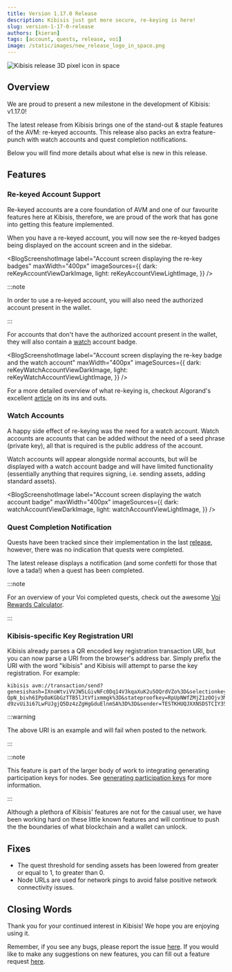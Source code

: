 ```yaml
---
title: Version 1.17.0 Release
description: Kibisis just got more secure, re-keying is here!
slug: version-1-17-0-release
authors: [kieran]
tags: [account, quests, release, voi]
image: /static/images/new_release_logo_in_space.png
---
```


<!-- components -->

<!-- constants -->

<!-- images -->

![Kibisis release 3D pixel icon in space](/images/new_release_logo_in_space.png)

## Overview

<!-- change just the version for new posts -->
We are proud to present a new milestone in the development of Kibisis: v1.17.0!

<!-- re-write this paragraph for all new versions -->
The latest release from Kibisis brings one of the stand-out & staple features of the AVM: re-keyed accounts. This release also packs an extra feature-punch with watch accounts and quest completion notifications.

Below you will find more details about what else is new in this release.

<!-- go into detail about the new versions, or omit if no new features with in the release -->
## Features

### Re-keyed Account Support

Re-keyed accounts are a core foundation of AVM and one of our favourite features here at Kibisis, therefore, we are proud of the work that has gone into getting this feature implemented.

When you have a re-keyed account, you will now see the re-keyed badges being displayed on the account screen and in the sidebar.

<BlogScreenshotImage
  label="Account screen displaying the re-key badges"
  maxWidth="400px"
  imageSources={{
    dark: reKeyAccountViewDarkImage,
    light: reKeyAccountViewLightImage,
  }}
/>

:::note

In order to use a re-keyed account, you will also need the authorized account present in the wallet.

:::

For accounts that don't have the authorized account present in the wallet, they will also contain a [watch](#watch-accounts) account badge.

<BlogScreenshotImage
  label="Account screen displaying the re-key badge and the watch account"
  maxWidth="400px"
  imageSources={{
    dark: reKeyWatchAccountViewDarkImage,
    light: reKeyWatchAccountViewLightImage,
  }}
/>

For a more detailed overview of what re-keying is, checkout Algorand's excellent [article](https://developer.algorand.org/docs/get-details/accounts/rekey/) on its ins and outs.

### Watch Accounts

A happy side effect of re-keying was the need for a watch account. Watch accounts are accounts that can be added without the need of a seed phrase (private key), all that is required is the public address of the account.

Watch accounts will appear alongside normal accounts, but will be displayed with a watch account badge and will have limited functionality (essentially anything that requires signing, i.e. sending assets, adding standard assets).

<BlogScreenshotImage
  label="Account screen displaying the watch account badge"
  maxWidth="400px"
  imageSources={{
    dark: watchAccountViewDarkImage,
    light: watchAccountViewLightImage,
  }}
/>

### Quest Completion Notification

Quests have been tracked since their implementation in the last [release](/blog/version-1-16-0-release), however, there was no indication that quests were completed.

The latest release displays a notification (and some confetti for those that love a tada!) when a quest has been completed.

:::note

For an overview of your Voi completed quests, check out the awesome [Voi Rewards Calculator](https://voirewards.com/phase2).

:::

### Kibisis-specific Key Registration URI

Kibisis already parses a QR encoded key registration transaction URI, but you can now parse a URI from the browser's address bar. Simply prefix the URI with the word "kibisis" and Kibisis will attempt to parse the key registration. For example:

```
kibisis avm://transaction/send?genesishash=IXnoWtviVVJW5LGivNFc0Dq14V3kqaXuK2u5OQrdVZo%3D&selectionkey=LrpLhvzr-QpN_bivh6IPpOaKGbGzTTB5lJtVfixmmgk%3D&stateproofkey=RpUpNWfZMjZ1zOOjv3MF2tjO714jsBt0GKnNsw0ihJ4HSZwci-d9zvUi3i67LwFUJgjQ5Dz4zZgHgGduElnmSA%3D%3D&sender=TESTKHUQJXXNSDSTCIY35GL3XMLFWNFEYH3HNATVGBURZR7XJP7C6EYM6Y&type=keyreg&votefirst=1&votekey=G_lqTV6MKspW6J8wH2d8ZliZ5XZVZsruqSBJMwLwlmo%3D&votekeydilution=316&votelast=100000
```

:::warning

The above URI is an example and will fail when posted to the network.

:::

:::note

This feature is part of the larger body of work to integrating generating participation keys for nodes. See [generating participation keys](https://developer.algorand.org/docs/run-a-node/participate/generate_keys/) for more information.

:::

Although a plethora of Kibisis' features are not for the casual user, we have been working hard on these little known features and will continue to push the the boundaries of what blockchain and a wallet can unlock.

<!-- just give a bulleted list of fixes, or omit if no fixes with in the release -->
## Fixes

* The quest threshold for sending assets has been lowered from greater or equal to 1, to greater than 0.
* Node URLs are used for network pings to avoid false positive network connectivity issues.

## Closing Words

<!-- leave this paragraph as standard sign off -->
Thank you for your continued interest in Kibisis! We hope you are enjoying using it.

Remember, if you see any bugs, please report the issue <a href={REPORT_A_BUG_LINK} rel="noreferrer" target="_blank">here</a>. If you would like to make any suggestions on new features, you can fill out a feature request <a href={SUGGEST_A_FEATURE_LINK} rel="noreferrer" target="_blank">here</a>.
